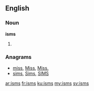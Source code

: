 ==English==

===Noun===
'''isms'''

# {{plural of|[[ism]]}}

===Anagrams===
* [[miss#English|miss]], [[Miss#English|Miss]], [[Miss.#English|Miss.]]
* [[sims#English|sims]], [[Sims#English|Sims]], [[SIMS#English|SIMS]]

[[ar:isms]]
[[fr:isms]]
[[ku:isms]]
[[my:isms]]
[[sv:isms]]